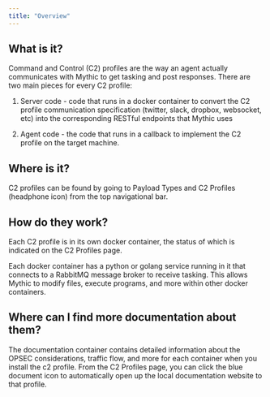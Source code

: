 ```yaml
---
title: "Overview"
---
```


## What is it?

Command and Control (C2) profiles are the way an agent actually communicates with Mythic to get tasking and post responses. There are two main pieces for every C2 profile:

1. Server code - code that runs in a docker container to convert the C2 profile communication specification (twitter, slack, dropbox, websocket, etc) into the corresponding RESTful endpoints that Mythic uses

2. Agent code - the code that runs in a callback to implement the C2 profile on the target machine.

## Where is it?

C2 profiles can be found by going to Payload Types and C2 Profiles (headphone icon) from the top navigational bar.

## How do they work?

Each C2 profile is in its own docker container, the status of which is indicated on the C2 Profiles page.

Each docker container has a python or golang service running in it that connects to a RabbitMQ message broker to receive tasking. This allows Mythic to modify files, execute programs, and more within other docker containers.

## Where can I find more documentation about them?

The documentation container contains detailed information about the OPSEC considerations, traffic flow, and more for each container when you install the c2 profile. From the C2 Profiles page, you can click the blue document icon to automatically open up the local documentation website to that profile.


